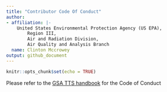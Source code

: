 ```yaml
---
title: "Contributor Code Of Conduct"
author:
- affiliation: |-
    United States Environmental Protection Agency (US EPA),  
        Region III,  
        Air and Radiation Division,  
        Air Quality and Analysis Branch
  name: Clinton Mccrowey
output: github_document
---
```


```r
knitr::opts_chunk$set(echo = TRUE)
```
Please refer to the [GSA TTS handbook](https://handbook.tts.gsa.gov/about-us/code-of-conduct/) for the Code of Conduct
